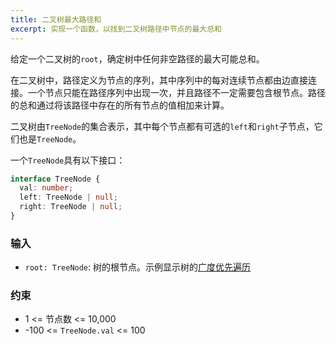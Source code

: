 ```yaml
---
title: 二叉树最大路径和
excerpt: 实现一个函数，以找到二叉树路径中节点的最大总和
---
```



给定一个二叉树的`root`，确定树中任何非空路径的最大可能总和。

在二叉树中，路径定义为节点的序列，其中序列中的每对连续节点都由边直接连接。一个节点只能在路径序列中出现一次，并且路径不一定需要包含根节点。路径的总和通过将该路径中存在的所有节点的值相加来计算。

二叉树由`TreeNode`的集合表示，其中每个节点都有可选的`left`和`right`子节点，它们也是`TreeNode`。

一个`TreeNode`具有以下接口：

```ts
interface TreeNode {
  val: number;
  left: TreeNode | null;
  right: TreeNode | null;
}
```

### 输入

- `root: TreeNode`: 树的根节点。示例显示树的[广度优先遍历](https://en.wikipedia.org/wiki/Breadth-first_search)

<MDXTestExamples testCases={runTestCases} />

### 约束

- 1 &lt;= 节点数 &lt;= 10,000
- -100 &lt;= `TreeNode.val` &lt;= 100
